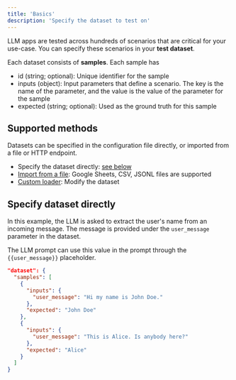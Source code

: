 ```yaml
---
title: 'Basics'
description: 'Specify the dataset to test on'
---
```


LLM apps are tested across hundreds of scenarios that are critical for your
use-case. You can specify these scenarios in your **test dataset**.

Each dataset consists of **samples**. Each sample has

- id (string; optional): Unique identifier for the sample
- inputs (object): Input parameters that define a scenario. The key is the
  name of the parameter, and the value is the value of the parameter for the sample
- expected (string; optional): Used as the ground truth for this sample

## Supported methods

Datasets can be specified in the configuration file directly, or imported from
a file or HTTP endpoint.

- Specify the dataset directly: [see below](#specify-dataset-directly)
- [Import from a file](./file): Google Sheets, CSV, JSONL files are supported
- [Custom loader](./loader): Modify the dataset 

## Specify dataset directly

In this example, the LLM is asked to extract the user's name from an incoming message. The
message is provided under the `user_message` parameter in the dataset.

The LLM prompt can use this value in the prompt through the `{{user_message}}` placeholder.

```json
"dataset": {
  "samples": [
    {
      "inputs": {
        "user_message": "Hi my name is John Doe."
      },
      "expected": "John Doe"
    },
    {
      "inputs": {
        "user_message": "This is Alice. Is anybody here?"
      },
      "expected": "Alice"
    }
  ]
}
```
